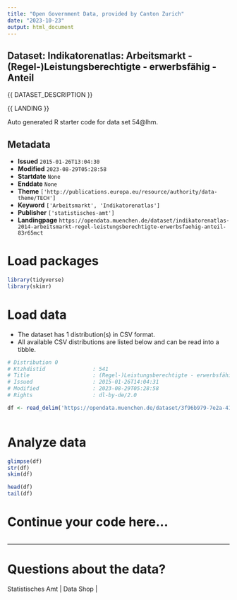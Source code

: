 ```yaml
---
title: "Open Government Data, provided by Canton Zurich"
date: "2023-10-23"
output: html_document
---
```


## Dataset: Indikatorenatlas: Arbeitsmarkt - (Regel-)Leistungsberechtigte - erwerbsfähig - Anteil

{{ DATASET_DESCRIPTION }}

{{ LANDING }}

Auto generated R starter code for data set 54@lhm.

## Metadata

- **Issued** `2015-01-26T13:04:30`
- **Modified** `2023-08-29T05:28:58`
- **Startdate** `None`
- **Enddate** `None`
- **Theme** `['http://publications.europa.eu/resource/authority/data-theme/TECH']`
- **Keyword** `['Arbeitsmarkt', 'Indikatorenatlas']`
- **Publisher** `['statistisches-amt']`
- **Landingpage** `https://opendata.muenchen.de/dataset/indikatorenatlas-2014-arbeitsmarkt-regel-leistungsberechtigte-erwerbsfaehig-anteil-83r65mct`


# Load packages

```r

library(tidyverse)
library(skimr)

```

# Load data

-   The dataset has 1 distribution(s) in CSV format.
-   All available CSV distributions are listed below and can be read into a tibble.

```r

# Distribution 0
# Ktzhdistid               : 541
# Title                    : (Regel-)Leistungsberechtigte - erwerbsfähig - Anteil 
# Issued                   : 2015-01-26T14:04:31
# Modified                 : 2023-08-29T05:28:58
# Rights                   : dl-by-de/2.0

df <- read_delim('https://opendata.muenchen.de/dataset/3f96b979-7e2a-419d-98bd-b048f40c9606/resource/99ebf331-46af-4a72-83aa-e9bab6de02bc/download/indikat_arbeitsmarkt_regel-leistungsberechtigte_-_erwerbsfaehig_-_anteil_280823.csv')



```

# Analyze data

```r

glimpse(df)
str(df)
skim(df)

head(df)
tail(df)

```

# Continue your code here...

```r

```

------------------------------------------------------------------------

# Questions about the data?

Statistisches Amt | Data Shop | 
